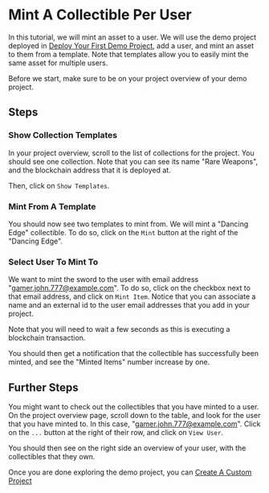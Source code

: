 
# Mint A Collectible Per User

In this tutorial, we will mint an asset to a user. We will use the demo project deployed in [Deploy Your First Demo Project](/dashboard-docs/deploy-demo-project), add a user, and mint an asset to them from a template. Note that templates allow you to easily mint the same asset for multiple users.

Before we start, make sure to be on your project overview of your demo project.

## Steps

<Steps>

### Show Collection Templates

In your project overview, scroll to the list of collections for the project. You should see one collection. Note that you can see its name "Rare Weapons", and the blockchain address that it is deployed at.

Then, click on `Show Templates`.


<Screenshot src={demoCollectionsTable} alt="demoCollectionsTable" />

### Mint From A Template

You should now see two templates to mint from. We will mint a "Dancing Edge" collectible. To do so, click on the `Mint` button at the right of the "Dancing Edge".


<Screenshot src={demoItemTypes} alt="demoItemTypes" />

### Select User To Mint To

We want to mint the sword to the user with email address "gamer.john.777@example.com". To do so, click on the checkbox next to that email address, and click on `Mint Item`. Notice that you can associate a name and an external id to the user email addresses that you add in your project.


<Screenshot src={demoMintItemType} alt="demoMintItemType" />

Note that you will need to wait a few seconds as this is executing a blockchain transaction.

You should then get a notification that the collectible has successfully been minted, and see the "Minted Items" number increase by one.


<Screenshot src={demoMintItemTypeSuccessful} alt="demoMintItemTypeSuccessful" />

</Steps>

## Further Steps

You might want to check out the collectibles that you have minted to a user. On the project overview page, scroll down to the table, and look for the user that you have minted to. In this case, "gamer.john.777@example.com". Click on the `...` button at the right of their row, and click on `View User`.


<Screenshot src={demoViewUser} alt="demoViewUser" />

You should then see on the right side an overview of your user, with the collectibles that they own.


<Screenshot src={demoUserSheet} alt="demoUserSheet" />

Once you are done exploring the demo project, you can [Create A Custom Project](/dashboard-docs/create-custom-project)
